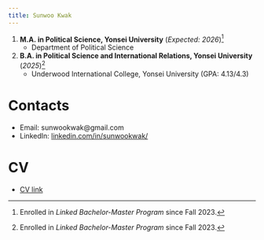 ```yaml
---
title: Sunwoo Kwak
---
```


1. **M.A. in Political Science, Yonsei University** (*Expected: 2026*)[^fn.250223.172756]
    - Department of Political Science  

2. **B.A. in Political Science and International Relations, Yonsei University** (*2025*)[^fn.250223.172756]
    - Underwood International College, Yonsei University (GPA: 4.13/4.3)

# Contacts
- Email: sunwookwak@gmail.com
- LinkedIn: [linkedin.com/in/sunwookwak/](https://www.linkedin.com/in/sunwookwak/)

# CV
- [CV link](https://sunwookwak-polisci.github.io/sunwookwak-polisci/CV.html)




[^fn.250223.172756]: Enrolled in *Linked Bachelor-Master Program* since Fall 2023.